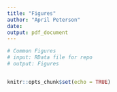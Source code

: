 ```yaml
---
title: "Figures"
author: "April Peterson"
date: 
output: pdf_document
---
```


  
```r

# Common Figures
# input: RData file for repo
# output: Figures 


knitr::opts_chunk$set(echo = TRUE)
```



```r

```


```r

```

